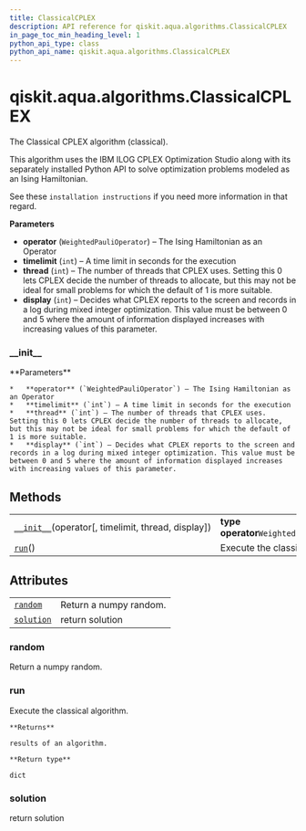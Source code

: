 ```yaml
---
title: ClassicalCPLEX
description: API reference for qiskit.aqua.algorithms.ClassicalCPLEX
in_page_toc_min_heading_level: 1
python_api_type: class
python_api_name: qiskit.aqua.algorithms.ClassicalCPLEX
---
```


# qiskit.aqua.algorithms.ClassicalCPLEX

<Class id="qiskit.aqua.algorithms.ClassicalCPLEX" isDedicatedPage={true} github="https://github.com/qiskit-community/qiskit-aqua/tree/stable/0.9/qiskit/aqua/algorithms/minimum_eigen_solvers/cplex/classical_cplex.py" signature="ClassicalCPLEX(operator, timelimit=600, thread=1, display=2)" modifiers="class">
  The Classical CPLEX algorithm (classical).

  This algorithm uses the IBM ILOG CPLEX Optimization Studio along with its separately installed Python API to solve optimization problems modeled as an Ising Hamiltonian.

  See these `installation instructions` if you need more information in that regard.

  **Parameters**

  *   **operator** (`WeightedPauliOperator`) – The Ising Hamiltonian as an Operator
  *   **timelimit** (`int`) – A time limit in seconds for the execution
  *   **thread** (`int`) – The number of threads that CPLEX uses. Setting this 0 lets CPLEX decide the number of threads to allocate, but this may not be ideal for small problems for which the default of 1 is more suitable.
  *   **display** (`int`) – Decides what CPLEX reports to the screen and records in a log during mixed integer optimization. This value must be between 0 and 5 where the amount of information displayed increases with increasing values of this parameter.

  ### \_\_init\_\_

  <Function id="qiskit.aqua.algorithms.ClassicalCPLEX.__init__" signature="__init__(operator, timelimit=600, thread=1, display=2)">
    **Parameters**

    *   **operator** (`WeightedPauliOperator`) – The Ising Hamiltonian as an Operator
    *   **timelimit** (`int`) – A time limit in seconds for the execution
    *   **thread** (`int`) – The number of threads that CPLEX uses. Setting this 0 lets CPLEX decide the number of threads to allocate, but this may not be ideal for small problems for which the default of 1 is more suitable.
    *   **display** (`int`) – Decides what CPLEX reports to the screen and records in a log during mixed integer optimization. This value must be between 0 and 5 where the amount of information displayed increases with increasing values of this parameter.
  </Function>

  ## Methods

  |                                                                                                                                                         |                                          |
  | ------------------------------------------------------------------------------------------------------------------------------------------------------- | ---------------------------------------- |
  | [`__init__`](#qiskit.aqua.algorithms.ClassicalCPLEX.__init__ "qiskit.aqua.algorithms.ClassicalCPLEX.__init__")(operator\[, timelimit, thread, display]) | **type operator**`WeightedPauliOperator` |
  | [`run`](#qiskit.aqua.algorithms.ClassicalCPLEX.run "qiskit.aqua.algorithms.ClassicalCPLEX.run")()                                                       | Execute the classical algorithm.         |

  ## Attributes

  |                                                                                                                |                        |
  | -------------------------------------------------------------------------------------------------------------- | ---------------------- |
  | [`random`](#qiskit.aqua.algorithms.ClassicalCPLEX.random "qiskit.aqua.algorithms.ClassicalCPLEX.random")       | Return a numpy random. |
  | [`solution`](#qiskit.aqua.algorithms.ClassicalCPLEX.solution "qiskit.aqua.algorithms.ClassicalCPLEX.solution") | return solution        |

  ### random

  <Attribute id="qiskit.aqua.algorithms.ClassicalCPLEX.random">
    Return a numpy random.
  </Attribute>

  ### run

  <Function id="qiskit.aqua.algorithms.ClassicalCPLEX.run" signature="run()">
    Execute the classical algorithm.

    **Returns**

    results of an algorithm.

    **Return type**

    dict
  </Function>

  ### solution

  <Attribute id="qiskit.aqua.algorithms.ClassicalCPLEX.solution">
    return solution
  </Attribute>
</Class>

